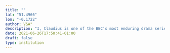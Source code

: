 ```yaml
---
title: ""
lat: "51.4966"
lon: "-0.1722"
author: V&A"
description: "I, Claudius is one of the BBC’s most enduring drama series. It premiered on BBC2 in 1976 and was based on Robert Graves’s I, Claudius and Claudius the God. It starred Derek Jacobi as Claudius and a supporting cast that included John Hurt, Siân Phillips, Patrick Stewart and Margaret Tyzack. The costumes were designed by Barbara Kronig and created by the BBC wardrobe department."
date: 2021-06-26T17:50:41+01:00
draft: false
type: institution
---
```

